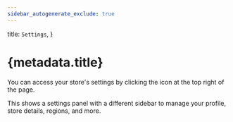 ```yaml
---
sidebar_autogenerate_exclude: true
---
```



  title: `Settings`,
}

# {metadata.title}

You can access your store's settings by clicking the <InlineIcon Icon={CogSixTooth} alt="settings" /> icon at the top right of the page.

This shows a settings panel with a different sidebar to manage your profile, store details, regions, and more.
